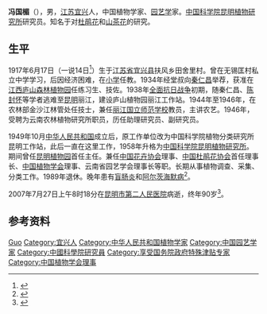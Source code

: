 {{人物信息框
| 姓名     = 冯国楣
| 性别     = 男
| 别名     = 
| 出生日期 = 1917年6月
| 出生地点 = [[江苏省|江苏省]][[宜兴县|宜兴县]]
| 逝世日期 = {{Dda|2007|7|27|1917|6}}
| 逝世地点 = [[云南省|云南省]][[昆明市|昆明市]]
| 配偶     = 
| 职业     = [[植物学家|植物学家]]
| 民族     = [[汉族|汉族]]
| 母校     = 
| 知名作品 = 
}}
'''冯国楣'''（{{bd|1917年|6月|2007年|7月27日|catIdx=Feng}}），男，[[江苏省|江苏]][[宜兴县|宜兴]]人，中国植物学家、[[园艺学|园艺学]]家。[[中国科学院昆明植物研究所|中国科学院昆明植物研究所]]研究员。知名于对[[杜鹃花|杜鹃花]]和[[山茶花|山茶花]]的研究。

== 生平 ==
1917年6月17日（一说14日<ref>{{cite book |editor=[[中国科学技术协会|中国科学技术协会]] |title=中国科学技术专家传略·农学编·园艺卷·2 |date=1999 |publisher=[[中国农业出版社|中国农业出版社]] |isbn=978-7-109-06104-0 |page=103}}</ref>）生于[[江苏省|江苏省]][[宜兴县|宜兴县]]扶风乡田舍里村。曾在无锡匡村私立中学学习，后因经济困难，在[[小学|小学]]任教。1934年经堂叔向[[秦仁昌|秦仁昌]]举荐，获准在[[江西|江西]][[庐山森林植物园|庐山森林植物园]]任练习生、技佐。1938年[[中国抗日战争|全面抗日战争]]初期，随秦仁昌、[[陈封怀|陈封怀]]等学者逃难至[[昆明|昆明]]丽江，建设庐山植物园丽江工作站。1944年至1946年，在农林部金沙江林管处任技士，兼任[[丽江国立师范学校|丽江国立师范学校]]教员，主讲农艺。1946年，受聘为云南农林植物研究所职员，历任助理研究员、副研究员。

1949年10月[[中华人民共和国|中华人民共和国]]成立后，原工作单位改为中国科学院植物分类研究所昆明工作站，此后一直在这里工作，1958年升格为[[中国科学院昆明植物研究所|中国科学院昆明植物研究所]]。期间曾任[[昆明植物园|昆明植物园]]首任主任。兼任[[中国花卉协会|中国花卉协会]]理事、[[中国杜鹃花协会|中国杜鹃花协会]]首任理事长、[[中国植物学会|中国植物学会]]理事、云南省园艺学会理事长等职。长期从事植物调查、采集、分类工作。1989年退休。晚年患有[[盲肠炎|盲肠炎]]和[[阿尔茨海默病|阿尔茨海默病]]<ref>{{cite web |author=吴征镒 |title=凭吊老友冯国楣 ——中国植物园工作者的实际先驱之一 |url=http://news.sciencenet.cn/sbhtmlnews/20078211730437187398.html?id=187398 |publisher=[[科学时报|科学时报]] |date=2007-08-21}}</ref>。

2007年7月27日上午8时18分在[[昆明市第二人民医院|昆明市第二人民医院]]病逝，终年90岁<ref>{{cite web |title=我国著名植物学家冯国楣逝世 |url=http://www.cas.cn/xw/yxdt/200708/t20070801_984885.shtml |publisher=中国科学院 |date=2007-08-01 |accessdate=2020-07-23 |archive-date=2013-01-14 |archive-url=https://web.archive.org/web/20130114034721/http://www.cas.cn/xw/yxdt/200708/t20070801_984885.shtml |dead-url=no }}</ref>。
{{植物命名人|K.M.Feng|冯国楣}}

== 参考资料 ==
{{reflist}}

{{Authority control}}
{{portal bar|人物|植物|云南}}
{{DEFAULTSORT:Feng}}
[[Category:冯姓|Guo]]
[[Category:宜兴人|Category:宜兴人]]
[[Category:中华人民共和国植物学家|Category:中华人民共和国植物学家]]
[[Category:中国园艺学家|Category:中国园艺学家]]
[[Category:中國科學院研究員|Category:中國科學院研究員]]
[[Category:享受国务院政府特殊津贴专家|Category:享受国务院政府特殊津贴专家]]
[[Category:中国植物学会理事|Category:中国植物学会理事]]